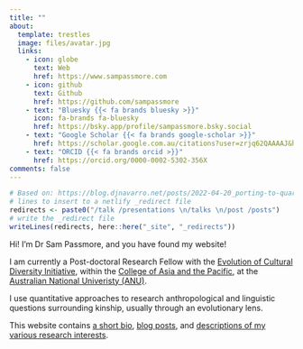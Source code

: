 ```yaml
---
title: ""
about:
  template: trestles
  image: files/avatar.jpg
  links:
    - icon: globe
      text: Web
      href: https://www.sampassmore.com
    - icon: github
      text: Github
      href: https://github.com/sampassmore
    - text: "Bluesky {{< fa brands bluesky >}}"
      icon: fa-brands fa-bluesky
      href: https://bsky.app/profile/sampassmore.bsky.social
    - text: "Google Scholar {{< fa brands google-scholar >}}"
      href: https://scholar.google.com.au/citations?user=zrjq62QAAAAJ&hl=en
    - text: "ORCID {{< fa brands orcid >}}"
      href: https://orcid.org/0000-0002-5302-356X
comments: false
---
```


<!-- # see here for the icon setup  -->
<!-- # https://forum.posit.co/t/overwriting-bootstrap-icons-in-quarto/195804/2 -->

```r
# Based on: https://blog.djnavarro.net/posts/2022-04-20_porting-to-quarto/#netlify-redirects
# lines to insert to a netlify _redirect file
redirects <- paste0("/talk /presentations \n/talks \n/post /posts")
# write the _redirect file
writeLines(redirects, here::here("_site", "_redirects"))
```

Hi! I'm Dr Sam Passmore, and you have found my website!  

I am currently a Post-doctoral Research Fellow with the [Evolution of Cultural Diversity Initiative](https://evolutionofculturaldiversity.anu.edu.au/), within the [College of Asia and the Pacific](https://asiapacific.anu.edu.au/), at the [Australian National Univeristy (ANU)](https://www.anu.edu.au/).

I use quantitative approaches to research anthropological and linguistic questions surrounding kinship, usually through an evolutionary lens. 

This website contains [a short bio](about.qmd), [blog posts](posts.qmd), and [descriptions of my various research interests](projects.qmd).

